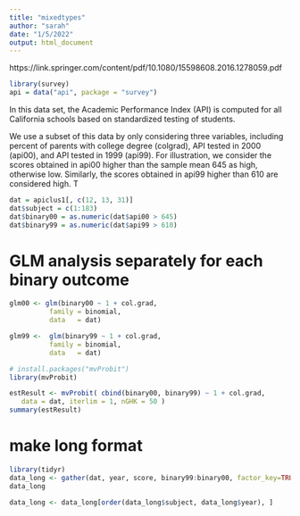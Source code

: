 ```yaml
---
title: "mixedtypes"
author: "sarah"
date: "1/5/2022"
output: html_document
---
```


https://link.springer.com/content/pdf/10.1080/15598608.2016.1278059.pdf

```r
library(survey)
api = data("api", package = "survey")

```

 In this data set,
the Academic Performance Index (API) is computed for all California schools based on
standardized testing of students. 

We use a subset of this data by only considering three
variables, including percent of parents with college degree (colgrad), API tested in 2000
(api00), and API tested in 1999 (api99). For illustration, we consider the scores obtained in
api00 higher than the sample mean 645 as high, otherwise low. Similarly, the scores obtained
in api99 higher than 610 are considered high. T

```r
dat = apiclus1[, c(12, 13, 31)]
dat$subject = c(1:183)
dat$binary00 = as.numeric(dat$api00 > 645)
dat$binary99 = as.numeric(dat$api99 > 610)
```


# GLM analysis separately for each binary outcome
```r
glm00 <- glm(binary00 ~ 1 + col.grad, 
          family = binomial,
          data   = dat)

glm99 <-  glm(binary99 ~ 1 + col.grad, 
          family = binomial,
          data   = dat)

```

```r
# install.packages("mvProbit")
library(mvProbit)

estResult <- mvProbit( cbind(binary00, binary99) ~ 1 + col.grad,
   data = dat, iterlim = 1, nGHK = 50 )
summary(estResult)
```

# make long format
```r
library(tidyr)
data_long <- gather(dat, year, score, binary99:binary00, factor_key=TRUE)
data_long

data_long <- data_long[order(data_long$subject, data_long$year), ]

```

